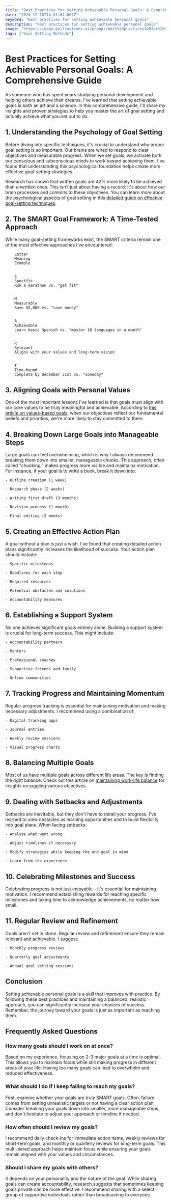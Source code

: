```yaml
---
title: "Best Practices for Setting Achievable Personal Goals: A Comprehensive Guide"
date: "2024-12-16T14:31:04.002Z"
keyword: "best practices for setting achievable personal goals"
description: "best practices for setting achievable personal goals"
image: "https://image.pollinations.ai/prompt/best%20practices%20for%20setting%20achievable%20personal%20goals%2C%20realistic%20photo%2C%20high%20quality%2C%204k?width=1024&height=1024&nologo=true"
tags: ["Goal Setting Methods"]
---
```


# Best Practices for Setting Achievable Personal Goals: A Comprehensive Guide


As someone who has spent years studying personal development and helping others achieve their dreams, I've learned that setting achievable goals is both an art and a science. In this comprehensive guide, I'll share my insights and proven strategies to help you master the art of goal setting and actually achieve what you set out to do.



## 1. Understanding the Psychology of Goal Setting


Before diving into specific techniques, it's crucial to understand why proper goal setting is so important. Our brains are wired to respond to clear objectives and measurable progress. When we set goals, we activate both our conscious and subconscious minds to work toward achieving them. I've found that understanding this psychological foundation helps create more effective goal-setting strategies.



Research has shown that written goals are 42% more likely to be achieved than unwritten ones. This isn't just about having a record; it's about how our brain processes and commits to these objectives. You can learn more about the psychological aspects of goal setting in this [detailed guide on effective goal-setting techniques](https://productivityprospect.com/blog/effective-goal-setting-techniques-for-personal-development/).



## 2. The SMART Goal Framework: A Time-Tested Approach


While many goal-setting frameworks exist, the SMART criteria remain one of the most effective approaches I've encountered:




    
        Letter
        Meaning
        Example
    
    
        S
        Specific
        Run a marathon vs. "get fit"
    
    
        M
        Measurable
        Save $5,000 vs. "save money"
    
    
        A
        Achievable
        Learn basic Spanish vs. "master 10 languages in a month"
    
    
        R
        Relevant
        Aligns with your values and long-term vision
    
    
        T
        Time-bound
        Complete by December 31st vs. "someday"
    




## 3. Aligning Goals with Personal Values


One of the most important lessons I've learned is that goals must align with our core values to be truly meaningful and achievable. According to [this article on values-based goals](https://productivityprospect.com/blog/creating-values-based-goals-for-meaningful-life-changes/), when our objectives reflect our fundamental beliefs and priorities, we're more likely to stay committed to them.



## 4. Breaking Down Large Goals into Manageable Steps


Large goals can feel overwhelming, which is why I always recommend breaking them down into smaller, manageable chunks. This approach, often called "chunking," makes progress more visible and maintains motivation. For instance, if your goal is to write a book, break it down into:




    - Outline creation (1 week)

    - Research phase (2 weeks)

    - Writing first draft (3 months)

    - Revision process (1 month)

    - Final editing (2 weeks)



## 5. Creating an Effective Action Plan


A goal without a plan is just a wish. I've found that creating detailed action plans significantly increases the likelihood of success. Your action plan should include:




    - Specific milestones

    - Deadlines for each step

    - Required resources

    - Potential obstacles and solutions

    - Accountability measures



## 6. Establishing a Support System


No one achieves significant goals entirely alone. Building a support system is crucial for long-term success. This might include:




    - Accountability partners

    - Mentors

    - Professional coaches

    - Supportive friends and family

    - Online communities



## 7. Tracking Progress and Maintaining Momentum


Regular progress tracking is essential for maintaining motivation and making necessary adjustments. I recommend using a combination of:




    - Digital tracking apps

    - Journal entries

    - Weekly review sessions

    - Visual progress charts



## 8. Balancing Multiple Goals


Most of us have multiple goals across different life areas. The key is finding the right balance. Check out this article on [maintaining work-life balance](https://productivityprospect.com/blog/best-strategies-for-maintaining-work-life-balance-in-a-demanding-job/) for insights on juggling various objectives.



## 9. Dealing with Setbacks and Adjustments


Setbacks are inevitable, but they don't have to derail your progress. I've learned to view obstacles as learning opportunities and to build flexibility into goal plans. When facing setbacks:




    - Analyze what went wrong

    - Adjust timelines if necessary

    - Modify strategies while keeping the end goal in mind

    - Learn from the experience



## 10. Celebrating Milestones and Success


Celebrating progress is not just enjoyable – it's essential for maintaining motivation. I recommend establishing rewards for reaching specific milestones and taking time to acknowledge achievements, no matter how small.



## 11. Regular Review and Refinement


Goals aren't set in stone. Regular review and refinement ensure they remain relevant and achievable. I suggest:




    - Monthly progress reviews

    - Quarterly goal adjustments

    - Annual goal setting sessions



## Conclusion


Setting achievable personal goals is a skill that improves with practice. By following these best practices and maintaining a balanced, realistic approach, you can significantly increase your chances of success. Remember, the journey toward your goals is just as important as reaching them.



## Frequently Asked Questions


### How many goals should I work on at once?

Based on my experience, focusing on 2-3 major goals at a time is optimal. This allows you to maintain focus while still making progress in different areas of your life. Having too many goals can lead to overwhelm and reduced effectiveness.



### What should I do if I keep failing to reach my goals?

First, examine whether your goals are truly SMART goals. Often, failure comes from setting unrealistic targets or not having a clear action plan. Consider breaking your goals down into smaller, more manageable steps, and don't hesitate to adjust your approach or timeline if needed.



### How often should I review my goals?

I recommend daily check-ins for immediate action items, weekly reviews for short-term goals, and monthly or quarterly reviews for long-term goals. This multi-tiered approach helps maintain focus while ensuring your goals remain aligned with your values and circumstances.



### Should I share my goals with others?

It depends on your personality and the nature of the goal. While sharing goals can create accountability, research suggests that sometimes keeping goals private can be more effective. I recommend sharing with a select group of supportive individuals rather than broadcasting to everyone.

